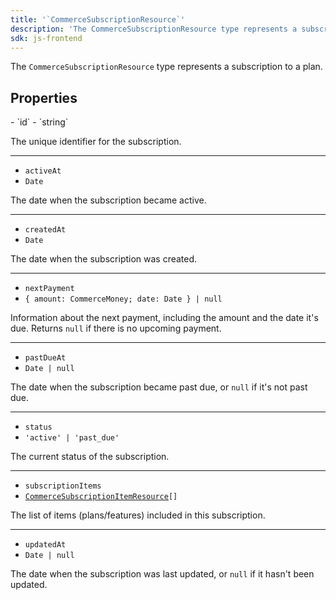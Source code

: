 ```yaml
---
title: '`CommerceSubscriptionResource`'
description: 'The CommerceSubscriptionResource type represents a subscription to a plan.'
sdk: js-frontend
---
```


<Include src="_partials/billing/api-experimental" />

The `CommerceSubscriptionResource` type represents a subscription to a plan.

## Properties

<Properties>
  - `id`
  - `string`

  The unique identifier for the subscription.

  ---

  - `activeAt`
  - `Date`

  The date when the subscription became active.

  ---

  - `createdAt`
  - `Date`

  The date when the subscription was created.

  ---

  - `nextPayment`
  - `{ amount: CommerceMoney; date: Date } | null`

  Information about the next payment, including the amount and the date it's due. Returns `null` if there is no upcoming payment.

  ---

  - `pastDueAt`
  - `Date | null`

  The date when the subscription became past due, or `null` if it's not past due.

  ---

  - `status`
  - `'active' | 'past_due'`

  The current status of the subscription.

  ---

  - `subscriptionItems`
  - <code>[CommerceSubscriptionItemResource](/docs/references/javascript/types/commerce-subscription-item-resource)\[]</code>

  The list of items (plans/features) included in this subscription.

  ---

  - `updatedAt`
  - `Date | null`

  The date when the subscription was last updated, or `null` if it hasn't been updated.
</Properties>
